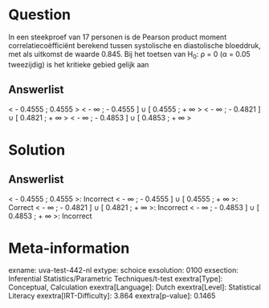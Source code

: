 Question
========

In een steekproef van 17 personen is de Pearson product moment
correlatiecoëfficiënt berekend tussen systolische en diastolische
bloeddruk, met als uitkomst de waarde 0.845. Bij het toetsen van H~0~: ρ
= 0 (α = 0.05 tweezijdig) is het kritieke gebied gelijk aan

Answerlist
----------

< - 0.4555 ; 0.4555 >
< - ∞ ; - 0.4555 ] ∪ [ 0.4555 ; + ∞ >
< - ∞ ; - 0.4821 ] ∪ [ 0.4821 ; + ∞ >
< - ∞ ; - 0.4853 ] ∪ [ 0.4853 ; + ∞ >

Solution
========

Answerlist
----------

< - 0.4555 ; 0.4555 >: Incorrect
< - ∞ ; - 0.4555 ] ∪ [ 0.4555 ; + ∞ >: Correct
< - ∞ ; - 0.4821 ] ∪ [ 0.4821 ; + ∞ >: Incorrect
< - ∞ ; - 0.4853 ] ∪ [ 0.4853 ; + ∞ >: Incorrect

Meta-information
================
exname: uva-test-442-nl
extype: schoice
exsolution: 0100
exsection: Inferential Statistics/Parametric Techniques/t-test
exextra[Type]: Conceptual, Calculation
exextra[Language]: Dutch
exextra[Level]: Statistical Literacy
exextra[IRT-Difficulty]: 3.864
exextra[p-value]: 0.1465
